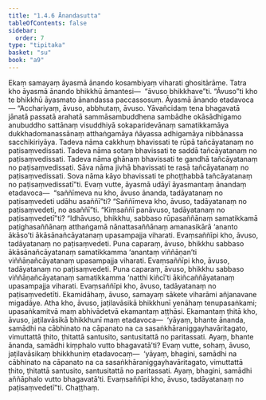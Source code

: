 ```yaml
---
title: "1.4.6 Ānandasutta"
tableOfContents: false
sidebar:
  order: 7
type: "tipitaka"
basket: "su"
book: "a9"
---
```



<DynamicBreadcrumb />

<Division number="37" book="a9" bookNo="17" page="224">

<Paragraph number="301" book="a9">
Ekaṃ samayaṃ āyasmā ānando kosambiyaṃ viharati ghositārāme. Tatra kho āyasmā ānando bhikkhū āmantesi—  “āvuso bhikkhave”ti. “Āvuso”ti kho te bhikkhū āyasmato ānandassa paccassosuṃ. Āyasmā ānando etadavoca—
</Paragraph>

<Paragraph number="302" book="a9">
“Acchariyaṃ, āvuso, abbhutaṃ, āvuso. Yāvañcidaṃ tena bhagavatā jānatā passatā arahatā sammāsambuddhena sambādhe okāsādhigamo anubuddho sattānaṃ visuddhiyā sokaparidevānaṃ samatikkamāya dukkhadomanassānaṃ atthaṅgamāya ñāyassa adhigamāya nibbānassa sacchikiriyāya. Tadeva nāma cakkhuṃ bhavissati te rūpā tañcāyatanaṃ no paṭisaṃvedissati. Tadeva nāma sotaṃ bhavissati te saddā tañcāyatanaṃ no paṭisaṃvedissati. Tadeva nāma ghānaṃ bhavissati te gandhā tañcāyatanaṃ no paṭisaṃvedissati. Sāva nāma jivhā bhavissati te rasā tañcāyatanaṃ no paṭisaṃvedissati. Sova nāma kāyo bhavissati te phoṭṭhabbā tañcāyatanaṃ no paṭisaṃvedissatī”ti.
</Paragraph>

<Paragraph number="303" book="a9">
Evaṃ vutte, āyasmā udāyī āyasmantaṃ ānandaṃ etadavoca—  “saññīmeva nu kho, āvuso ānanda, tadāyatanaṃ no paṭisaṃvedeti udāhu asaññī”ti? “Saññīmeva kho, āvuso, tadāyatanaṃ no paṭisaṃvedeti, no asaññī”ti.
</Paragraph>

<Paragraph number="304" book="a9">
“Kiṃsaññī panāvuso, tadāyatanaṃ no paṭisaṃvedetī”ti? “Idhāvuso, bhikkhu, sabbaso rūpasaññānaṃ samatikkamā paṭighasaññānaṃ atthaṅgamā nānattasaññānaṃ amanasikārā ‘ananto ākāso’ti ākāsānañcāyatanaṃ upasampajja viharati. Evaṃsaññīpi kho, āvuso, tadāyatanaṃ no paṭisaṃvedeti.
</Paragraph>

<Paragraph number="305" book="a9">
Puna caparaṃ, āvuso, bhikkhu sabbaso ākāsānañcāyatanaṃ samatikkamma ‘anantaṃ viññāṇan’ti viññāṇañcāyatanaṃ upasampajja viharati. Evaṃsaññīpi kho, āvuso, tadāyatanaṃ no paṭisaṃvedeti.
</Paragraph>

<Paragraph number="306" book="a9">
Puna caparaṃ, āvuso, bhikkhu sabbaso viññāṇañcāyatanaṃ samatikkamma ‘natthi kiñcī’ti ākiñcaññāyatanaṃ upasampajja viharati. Evaṃsaññīpi kho, āvuso, tadāyatanaṃ no paṭisaṃvedetīti.
</Paragraph>

<Paragraph number="307" book="a9">
Ekamidāhaṃ, āvuso, samayaṃ sākete viharāmi añjanavane migadāye. Atha kho, āvuso, jaṭilavāsikā bhikkhunī yenāhaṃ tenupasaṅkami; upasaṅkamitvā maṃ abhivādetvā ekamantaṃ aṭṭhāsi. Ekamantaṃ ṭhitā kho, āvuso, jaṭilavāsikā bhikkhunī maṃ etadavoca—  ‘yāyaṃ, bhante ānanda, samādhi na cābhinato na cāpanato na ca sasaṅkhāraniggayhavāritagato, vimuttattā ṭhito, ṭhitattā santusito, santusitattā no paritassati. Ayaṃ, bhante ānanda, samādhi kiṃphalo vutto bhagavatā’ti?
</Paragraph>

<Paragraph number="308" book="a9">
Evaṃ vutte, sohaṃ, āvuso, jaṭilavāsikaṃ bhikkhuniṃ etadavocaṃ—  ‘yāyaṃ, bhagini, samādhi na cābhinato na cāpanato na ca sasaṅkhāraniggayhavāritagato, vimuttattā ṭhito, ṭhitattā santusito, santusitattā no paritassati. Ayaṃ, bhagini, samādhi aññāphalo vutto bhagavatā’ti. Evaṃsaññīpi kho, āvuso, tadāyatanaṃ no paṭisaṃvedetī”ti.

</Paragraph>
</Division>

<Paragraph number="309" type="center" book="a9">
Chaṭṭhaṃ.
</Paragraph>